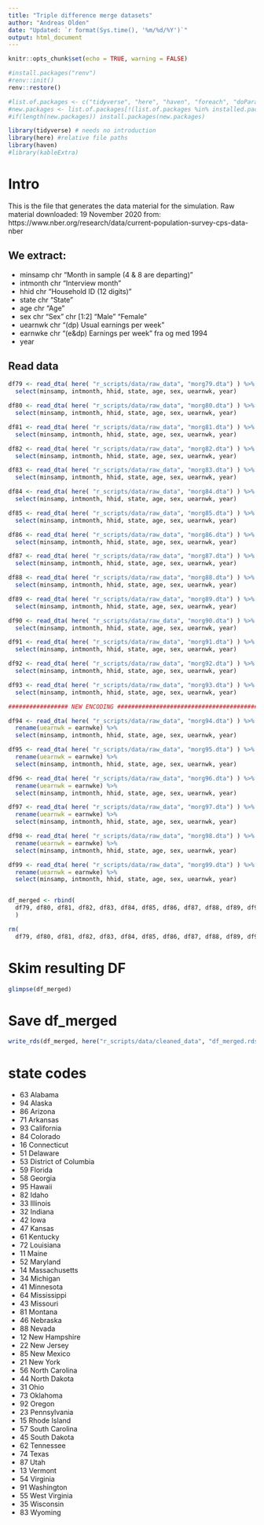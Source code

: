 ```yaml
---
title: "Triple difference merge datasets"
author: "Andreas Olden"
date: "Updated: `r format(Sys.time(), '%m/%d/%Y')`"
output: html_document
---
```


```r
knitr::opts_chunk$set(echo = TRUE, warning = FALSE)
```

```r
#install.packages("renv")
#renv::init()
renv::restore()
```


```r
#list.of.packages <- c("tidyverse", "here", "haven", "foreach", "doParallel", "doRNG", "fixest", "kableExtra", "renv")
#new.packages <- list.of.packages[!(list.of.packages %in% installed.packages()[,"Package"])]
#if(length(new.packages)) install.packages(new.packages)

library(tidyverse) # needs no introduction
library(here) #relative file paths
library(haven)
#library(kableExtra)

```

# Intro

This is the file that generates the data material for the simulation. Raw material downloaded: 19 November 2020 from: https://www.nber.org/research/data/current-population-survey-cps-data-nber

## We extract: 

* minsamp   chr "Month in sample (4 & 8 are departing)"
* intmonth   chr "Interview month"
* hhid   chr "Household ID (12 digits)"
* state   chr "State"
* age     chr "Age" 
* sex      chr "Sex" chr [1:2] "Male" "Female"
* uearnwk chr "(dp) Usual earnings per week"
* earnwke  chr "(e&dp) Earnings per week" fra og med 1994
* year    

## Read data

```r
df79 <- read_dta( here( "r_scripts/data/raw_data", "morg79.dta") ) %>% 
  select(minsamp, intmonth, hhid, state, age, sex, uearnwk, year)

df80 <- read_dta( here( "r_scripts/data/raw_data", "morg80.dta") ) %>% 
  select(minsamp, intmonth, hhid, state, age, sex, uearnwk, year)

df81 <- read_dta( here( "r_scripts/data/raw_data", "morg81.dta") ) %>% 
  select(minsamp, intmonth, hhid, state, age, sex, uearnwk, year)

df82 <- read_dta( here( "r_scripts/data/raw_data", "morg82.dta") ) %>% 
  select(minsamp, intmonth, hhid, state, age, sex, uearnwk, year)

df83 <- read_dta( here( "r_scripts/data/raw_data", "morg83.dta") ) %>% 
  select(minsamp, intmonth, hhid, state, age, sex, uearnwk, year)

df84 <- read_dta( here( "r_scripts/data/raw_data", "morg84.dta") ) %>% 
  select(minsamp, intmonth, hhid, state, age, sex, uearnwk, year)

df85 <- read_dta( here( "r_scripts/data/raw_data", "morg85.dta") ) %>% 
  select(minsamp, intmonth, hhid, state, age, sex, uearnwk, year)

df86 <- read_dta( here( "r_scripts/data/raw_data", "morg86.dta") ) %>% 
  select(minsamp, intmonth, hhid, state, age, sex, uearnwk, year)

df87 <- read_dta( here( "r_scripts/data/raw_data", "morg87.dta") ) %>% 
  select(minsamp, intmonth, hhid, state, age, sex, uearnwk, year)

df88 <- read_dta( here( "r_scripts/data/raw_data", "morg88.dta") ) %>% 
  select(minsamp, intmonth, hhid, state, age, sex, uearnwk, year)

df89 <- read_dta( here( "r_scripts/data/raw_data", "morg89.dta") ) %>% 
  select(minsamp, intmonth, hhid, state, age, sex, uearnwk, year)

df90 <- read_dta( here( "r_scripts/data/raw_data", "morg90.dta") ) %>% 
  select(minsamp, intmonth, hhid, state, age, sex, uearnwk, year)

df91 <- read_dta( here( "r_scripts/data/raw_data", "morg91.dta") ) %>% 
  select(minsamp, intmonth, hhid, state, age, sex, uearnwk, year)

df92 <- read_dta( here( "r_scripts/data/raw_data", "morg92.dta") ) %>% 
  select(minsamp, intmonth, hhid, state, age, sex, uearnwk, year)

df93 <- read_dta( here( "r_scripts/data/raw_data", "morg93.dta") ) %>% 
  select(minsamp, intmonth, hhid, state, age, sex, uearnwk, year)

################# NEW ENCODING ########################################

df94 <- read_dta( here( "r_scripts/data/raw_data", "morg94.dta") ) %>% 
  rename(uearnwk = earnwke) %>%
  select(minsamp, intmonth, hhid, state, age, sex, uearnwk, year) 

df95 <- read_dta( here( "r_scripts/data/raw_data", "morg95.dta") ) %>% 
  rename(uearnwk = earnwke) %>%
  select(minsamp, intmonth, hhid, state, age, sex, uearnwk, year) 

df96 <- read_dta( here( "r_scripts/data/raw_data", "morg96.dta") ) %>% 
  rename(uearnwk = earnwke) %>%
  select(minsamp, intmonth, hhid, state, age, sex, uearnwk, year) 

df97 <- read_dta( here( "r_scripts/data/raw_data", "morg97.dta") ) %>% 
  rename(uearnwk = earnwke) %>%
  select(minsamp, intmonth, hhid, state, age, sex, uearnwk, year) 

df98 <- read_dta( here( "r_scripts/data/raw_data", "morg98.dta") ) %>% 
  rename(uearnwk = earnwke) %>%
  select(minsamp, intmonth, hhid, state, age, sex, uearnwk, year) 

df99 <- read_dta( here( "r_scripts/data/raw_data", "morg99.dta") ) %>% 
  rename(uearnwk = earnwke) %>%
  select(minsamp, intmonth, hhid, state, age, sex, uearnwk, year) 


df_merged <- rbind(
  df79, df80, df81, df82, df83, df84, df85, df86, df87, df88, df89, df90, df91, df92, df93, df94, df95, df96, df97, df98, df99
  )

rm(
  df79, df80, df81, df82, df83, df84, df85, df86, df87, df88, df89, df90, df91, df92, df93, df94, df95, df96, df97, df98, df99)

```

# Skim resulting DF
```r
glimpse(df_merged)
```

# Save df_merged
```r
write_rds(df_merged, here("r_scripts/data/cleaned_data", "df_merged.rds"))
```


# state codes

- 63    Alabama                                                        
- 94    Alaska                                                         
- 86    Arizona                                                        
- 71    Arkansas                                                       
- 93    California                                                     
- 84    Colorado                                                       
- 16    Connecticut                                                     
- 51    Delaware                                                       
- 53    District of Columbia                                           
- 59    Florida                                                        
- 58    Georgia                                                         
- 95    Hawaii                                                         
- 82    Idaho                                                          
- 33    Illinois                                                        
- 32    Indiana                                                        
- 42    Iowa                                                           
- 47    Kansas                                                         
- 61    Kentucky                                                        
- 72    Louisiana                                                      
- 11    Maine                                                          
- 52    Maryland                                                       
- 14    Massachusetts                                                  
- 34    Michigan                                                       
- 41    Minnesota                                                      
- 64    Mississippi                                                     
- 43    Missouri                                                       
- 81    Montana                                                        
- 46    Nebraska                                                       
- 88    Nevada                                                          
- 12    New Hampshire                                                  
- 22    New Jersey                                                     
- 85    New Mexico                                                      
- 21    New York                                                       
- 56    North Carolina                                                 
- 44    North Dakota                                                   
- 31    Ohio                                                            
- 73    Oklahoma                                                       
- 92    Oregon                                                         
- 23    Pennsylvania                                                   
- 15    Rhode Island                                                   
- 57    South Carolina                                                 
- 45    South Dakota                                                   
- 62    Tennessee                                                       
- 74    Texas                                                          
- 87    Utah                                                           
- 13    Vermont                                                        
- 54    Virginia                                                        
- 91    Washington                                                     
- 55    West Virginia                                                  
- 35    Wisconsin                                                       
- 83    Wyoming 

